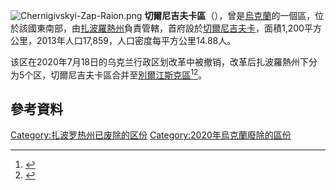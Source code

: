 [[Image:Chernigivskyi-Zap-Raion.png|thumb]]
'''切爾尼吉夫卡區'''（{{lang-uk|Чернігівський район}}），曾是[[烏克蘭|烏克蘭]]的一個區，位於該國東南部，由[[扎波羅熱州|扎波羅熱州]]負責管轄，首府設於[[切爾尼吉夫卡|切爾尼吉夫卡]]，面積1,200平方公里，2013年人口17,859，人口密度每平方公里14.88人。

该区在2020年7月18日的乌克兰行政区划改革中被撤销，改革后扎波羅熱州下分为5个区，切爾尼吉夫卡區合并至[[別爾江斯克區|別爾江斯克區]]<ref>{{Cite news|title=Про утворення та ліквідацію районів. Постанова Верховної Ради України № 807-ІХ.|url=http://www.golos.com.ua/article/333466|access-date=2020-10-03|date=2020-07-18|website=Голос України|language=uk}}</ref><ref name="2020_reform_maps">{{cite web |title=Нові райони: карти + склад |url=https://www.minregion.gov.ua/press/news/novi-rajony-karty-sklad/ |publisher=Міністерство розвитку громад та територій України |language=uk}}</ref>。

==參考資料==
{{Reflist}}

{{Coord|47|11|31|N|36|12|51|E|display=title}}
{{Zaporizhia-geo-stub}}

[[Category:扎波罗热州已废除的区份|Category:扎波罗热州已废除的区份]]
[[Category:2020年烏克蘭廢除的區份|Category:2020年烏克蘭廢除的區份]]